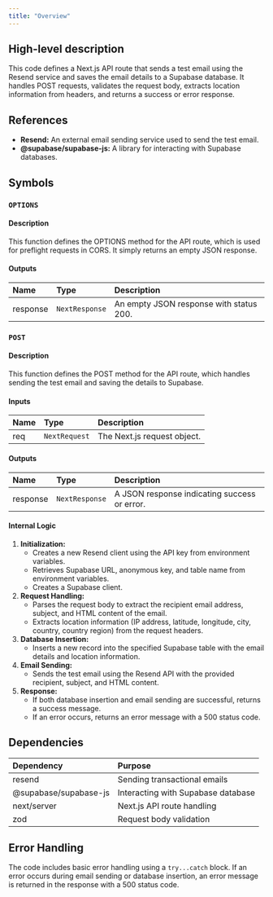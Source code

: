 ```yaml
---
title: "Overview"
---
```


## High-level description
This code defines a Next.js API route that sends a test email using the Resend service and saves the email details to a Supabase database. It handles POST requests, validates the request body, extracts location information from headers, and returns a success or error response.

## References
- **Resend:** An external email sending service used to send the test email.
- **@supabase/supabase-js:** A library for interacting with Supabase databases.

## Symbols
### `OPTIONS`
#### Description
This function defines the OPTIONS method for the API route, which is used for preflight requests in CORS. It simply returns an empty JSON response.

#### Outputs
| Name | Type | Description |
|:-----|:-----|:------------|
| response | `NextResponse` | An empty JSON response with status 200. |

### `POST`
#### Description
This function defines the POST method for the API route, which handles sending the test email and saving the details to Supabase.

#### Inputs
| Name | Type | Description |
|:-----|:-----|:------------|
| req | `NextRequest` | The Next.js request object. |

#### Outputs
| Name | Type | Description |
|:-----|:-----|:------------|
| response | `NextResponse` | A JSON response indicating success or error. |

#### Internal Logic
1. **Initialization:**
   - Creates a new Resend client using the API key from environment variables.
   - Retrieves Supabase URL, anonymous key, and table name from environment variables.
   - Creates a Supabase client.
2. **Request Handling:**
   - Parses the request body to extract the recipient email address, subject, and HTML content of the email.
   - Extracts location information (IP address, latitude, longitude, city, country, country region) from the request headers.
3. **Database Insertion:**
   - Inserts a new record into the specified Supabase table with the email details and location information.
4. **Email Sending:**
   - Sends the test email using the Resend API with the provided recipient, subject, and HTML content.
5. **Response:**
   - If both database insertion and email sending are successful, returns a success message.
   - If an error occurs, returns an error message with a 500 status code.

## Dependencies
| Dependency | Purpose |
|:-----------|:--------|
| resend | Sending transactional emails |
| @supabase/supabase-js | Interacting with Supabase database |
| next/server | Next.js API route handling |
| zod | Request body validation |

## Error Handling
The code includes basic error handling using a `try...catch` block. If an error occurs during email sending or database insertion, an error message is returned in the response with a 500 status code.
